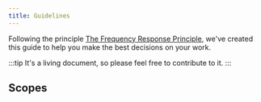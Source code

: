 ```yaml
---
title: Guidelines
---
```



Following the principle [The Frequency Response Principle](/docs/product/product-development/principles#the-frequency-response-principle), we've created this guide to help you make the best decisions on your work.

:::tip
It's a living document, so please feel free to contribute to it.
:::

## Scopes

<DocCardList />

